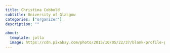 ```yaml
---
title: Christina Cobbold
subtitle: University of Glasgow
categories: ["organizer"]
description: ""

about:
  template: jolla
  image: https://cdn.pixabay.com/photo/2015/10/05/22/37/blank-profile-picture-973460_1280.png
---
```


